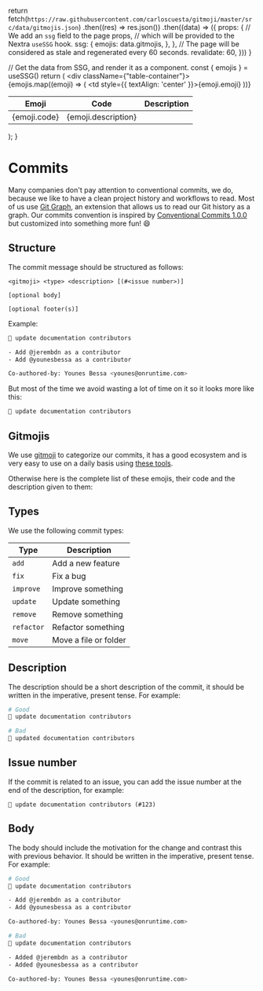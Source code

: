 
  return fetch(`https://raw.githubusercontent.com/carloscuesta/gitmoji/master/src/data/gitmojis.json`)
    .then((res) => res.json())
    .then((data) => ({
      props: {
        // We add an `ssg` field to the page props,
        // which will be provided to the Nextra `useSSG` hook.
        ssg: {
          emojis: data.gitmojis,
        },
      },
      // The page will be considered as stale and regenerated every 60 seconds.
      revalidate: 60,
    }))
}

  // Get the data from SSG, and render it as a component.
  const { emojis } = useSSG()
  return (
    <div className={"table-container"}>
      <table>
        <thead>
          <tr>
            <th>Emoji</th>
            <th>Code</th>
            <th>Description</th>
          </tr>
        </thead>
        <tbody>
          {emojis.map((emoji) => (
            <tr key={emoji.code}>
              <td style={{ textAlign: 'center' }}>{emoji.emoji}</td>
              <td>{emoji.code}</td>
              <td>{emoji.description}</td>
            </tr>
          ))}
        </tbody>
      </table>
    </div>
  );
}

# Commits

Many companies don't pay attention to conventional commits, we do, because we like to have a clean project history and workflows to read. Most of us use [Git Graph](https://marketplace.visualstudio.com/items?itemName=mhutchie.git-graph), an extension that allows us to read our Git history as a graph.
Our commits convention is inspired by [Conventional Commits 1.0.0](https://www.conventionalcommits.org/en/v1.0.0) but customized into something more fun! 😄

## Structure

The commit message should be structured as follows:

```
<gitmoji> <type> <description> [(#<issue number>)]

[optional body]

[optional footer(s)]
```

Example:

```bash
📝 update documentation contributors

- Add @jerembdn as a contributor
- Add @younesbessa as a contributor

Co-authored-by: Younes Bessa <younes@onruntime.com>
```

But most of the time we avoid wasting a lot of time on it so it looks more like this:

```bash
📝 update documentation contributors
```

## Gitmojis

We use [gitmoji](https://gitmoji.dev) to categorize our commits, it has a good ecosystem and is very easy to use on a daily basis using [these tools](https://gitmoji.dev/related-tools).

Otherwise here is the complete list of these emojis, their code and the description given to them:
<Emojis />

## Types

We use the following commit types:

| Type       | Description           |
| ---------- | --------------------- |
| `add`      | Add a new feature     |
| `fix`      | Fix a bug             |
| `improve`  | Improve something     |
| `update`   | Update something      |
| `remove`   | Remove something      |
| `refactor` | Refactor something    |
| `move`     | Move a file or folder |

## Description

The description should be a short description of the commit, it should be written in the imperative, present tense. For example:

```bash
# Good
📝 update documentation contributors

# Bad
📝 updated documentation contributors
```

## Issue number

If the commit is related to an issue, you can add the issue number at the end of the description, for example:

```
📝 update documentation contributors (#123)
```

## Body

The body should include the motivation for the change and contrast this with previous behavior. It should be written in the imperative, present tense. For example:

```bash
# Good
📝 update documentation contributors

- Add @jerembdn as a contributor
- Add @younesbessa as a contributor

Co-authored-by: Younes Bessa <younes@onruntime.com>

# Bad
📝 update documentation contributors

- Added @jerembdn as a contributor
- Added @younesbessa as a contributor

Co-authored-by: Younes Bessa <younes@onruntime.com>
```
